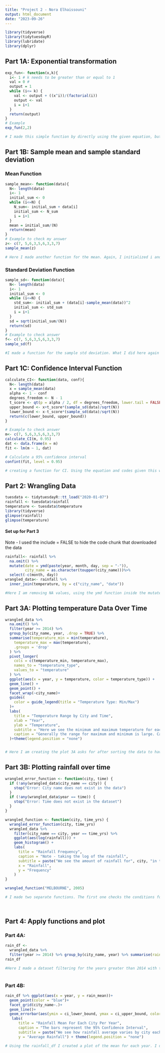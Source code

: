 ```yaml
---
title: "Project 2 - Nora Elhaissouni"
output: html_document
date: "2023-09-26"
---
```


```r
library(tidyverse)
library(tidytuesdayR)
library(lubridate)
library(dplyr)
```

## Part 1A: Exponential transformation

```r

exp_fun<- function(x,k){
  i<- 1 # k needs to be greater than or equal to 1
  val = 0 #
  output = 1 
  while (i<= k) {
    val <- output + ((x^i))/(factorial(i))
    output <- val
    i = i+1
  }
  return(output)
}
# Example
exp_fun(2,2)

# I made this simple function by directly using the given equation, but to do a summation I used this trick where you initialize a variable to be 0, then include it to the loop and reassign it to the new value calculated. I used the example to make sure it was accurate and also checked some other values.

``` 

## Part 1B: Sample mean and sample standard deviation

### Mean Function

```r
sample_mean<- function(data){
  N<- length(data)
  i<- 1
  initial_sum <- 0
  while (i<=N) {
    N_sum<- initial_sum + data[i]
    initial_sum <- N_sum
    i = i+1
  }
  mean = initial_sum/(N)
  return(mean)
}
# Example to check my answer
z<- c(7, 5,6,3,5,6,3,3,7)
sample_mean(z)

# Here I made another function for the mean. Again, I initialized i and initial sum in order to keep the while loop going (using i) and to add a summation of the values in the vector to calculate the mean.
```

### Standard Deviation Function

```r

sample_sd<- function(data){
  N<- length(data)
  i<- 1
  initial_sum <- 0
  while (i<=N) {
    std_sum<- initial_sum + (data[i]-sample_mean(data))^2
    initial_sum <- std_sum
    i = i+1
  }
  sd = sqrt(initial_sum/(N))
  return(sd)
}
# Example to check answer
f<- c(7, 5,6,3,5,6,3,3,7)
sample_sd(f)

#I made a function for the sample std deviation. What I did here again was use i and initial sum similar to what I did for the mean function. calculating a standard deviation is pretty simple given the formula so I did that and plugged in a vector to check my answer.

```

## Part 1C: Confidence Interval Function

```r
calculate_CI<- function(data, conf){
  N<- length(data)
  x = sample_mean(data)
  alpha <- 1 - conf
  degrees_freedom <- N - 1
  t_score <- qt(p = alpha / 2, df = degrees_freedom, lower.tail = FALSE)
  upper_bound <- x+t_score*(sample_sd(data)/sqrt(N))
  lower_bound <- x-t_score*(sample_sd(data)/sqrt(N))
  return(c(lower_bound, upper_bound))
}

# Example to check answer
m<- c(7, 5,6,3,5,6,3,3,7)
calculate_CI(m, 0.95)
dat <- data.frame(m = m)
fit <- lm(m ~ 1, dat)

# Calculate a 95% confidence interval
confint(fit, level = 0.95)

# creating a function for CI. Using the equation and codes given this was simple to make since Ididn't need a for or while loop. I simply defined the variables I needed for the equation and found the upper and lower bound, saving it into a vector since you can't return multiple things when I originally tried. After I checked my answer with the given code. I found it was slightly off, but am assuming this is a rounding error.

```

## Part 2: Wrangling Data

```r
tuesdata <- tidytuesdayR::tt_load("2020-01-07")
rainfall <- tuesdata$rainfall
temperature <- tuesdata$temperature
library(tidyverse)
glimpse(rainfall)
glimpse(temperature)
```

#### Set up for Part 3
Note - I used the include = FALSE to hide the code chunk that downloaded the data
```r
rainfall<- rainfall %>%
  na.omit() %>%
  mutate(date = ymd(paste(year, month, day, sep = "-")),
         city_name = as.character(toupper(city_name)))%>% 
  select(-c(month, day))
wrangled_data<- rainfall %>%
  inner_join(temperature, by = c("city_name", "date"))

#Here I am removing NA values, using the ymd function inside the mutate to add a new column with the date in the year-month-day style. Next I am removing the columns that are unneeded since it says to only keep the year. For the wrangled_data, i used inner join since we only want observations in both datasets. 
```

## Part 3A: Plotting temperature Data Over Time

```r
wrangled_data %>%
  na.omit() %>%
  filter(year >= 2014) %>%
  group_by(city_name, year, .drop = TRUE) %>%
  summarise(temperature_min = min(temperature),
    temperature_max = max(temperature),
    .groups = 'drop'
  ) %>%
  pivot_longer(
    cols = c(temperature_min, temperature_max),
    names_to = "temperature_type",
    values_to = "temperature"
  ) %>%
  ggplot(aes(x = year, y = temperature, color = temperature_type)) +
  geom_line() +
  geom_point() +
  facet_wrap(~city_name)+
  guides(
    color = guide_legend(title = "Temperature Type: Min/Max")
  )+
  labs(
    title = "Temperature Range by City and Time",
    xlab = "Year",
    ylab = "Temperature",
    subtitle = "Here we see the minimum and maximum temperature for each city from 2014 onwards",
    caption = "Generally the range for maximum and minimum is large. Canberra has the widest range."
  )+theme(legend.position = "none")


# Here I am creating the plot 3A asks for after sorting the data to have the minimum and maximum temperature for each city for each year. I used pivot longer so that for each city there are two values for the year, one for max temp and the other for minimum temp. Doing this allowed me to proceed to ggplot where I created a line plot between the points of maximum and minimum temperature over the years (faceted by each city). 
```
## Part 3B: Plotting rainfall over time

```r
wrangled_error_function <- function(city, time) {
  if (!any(wrangled_data$city_name == city)) {
    stop("Error: City name does not exist in the data")
  }
  if (!any(wrangled_data$year == time)) {
    stop("Error: Time does not exist in the dataset")
  }
}

wrangled_function <- function(city, time_yrs) {
  wrangled_error_function(city, time_yrs)
  wrangled_data %>%
    filter(city_name == city, year == time_yrs) %>%
    ggplot(aes(log(rainfall))) +
    geom_histogram() +
    labs(
      title = "Rainfall Frequency",
      caption = "Note - taking the log of the rainfall",
      subtitle = paste("We see the amount of rainfall for", city, "in the year", time_yrs),
      x = "Rainfall",
      y = "Frequency"
    )
}

wrangled_function("MELBOURNE", 2005)

# I made two separate functions. The first one checks the conditions for if the year and city name are in the dataset. The second one is the function for creating the ggplot but first I call the error function so that if the inputted city name or year is not in the dataset itll stop the plot from running and if not then the ggplot code will run. I ran the code changing the years and misspelling the city names to ensure it is correct.

    
```

## Part 4: Apply functions and plot

### Part 4A: 

```r
rain_df <-
  wrangled_data %>%
  filter(year >= 2014) %>% group_by(city_name, year) %>% summarise(rain_mean = sample_mean(rainfall), rain_sd = sample_sd(rainfall), ci_lower_bound = calculate_CI(rainfall, 0.95)[1], ci_upper_bound = calculate_CI(rainfall, 0.95)[2], .groups = 'drop')
rain_df

#Here I made a dataset filtering for the years greater than 2014 with the city name, year, and then using summarise to create new columns for the mean, standard deviation, and confidence interval using the functions I originally made. For the confidence interval columns I made my CI function return a vector of lower bound as the first index and upper bound as the second index. Thus, I was able to simply use indexing to create their individual columns.
  
```
### Part 4B:

```r
rain_df %>% ggplot(aes(x = year, y = rain_mean))+
  geom_point(color = "blue")+
  facet_grid(city_name~.)+
  geom_line()+
  geom_errorbar(aes(ymin = ci_lower_bound, ymax = ci_upper_bound, color = "red"))+
   labs(
      title = "Rainfall Mean For Each City Per Year",
      caption = "The bars represent the 95% Confidence Interval",
      subtitle = paste("We see how rainfall average varies by city each year"), x = "Year",
      y = "Average Rainfall") + theme(legend.position = "none")

# Using the rainfall_df I created a plot of the mean for each year. I used the simple geompoint to plot the means each year and then I faceted to each city seperate. I then used geom line to get a line between the average rainfall of each year for each country. Then using geom_errorbar I made the upper and lower bounds for CI into error bars. I used blue for the dots of the means and red for the error bar to show the contrast between them. 
  
```


